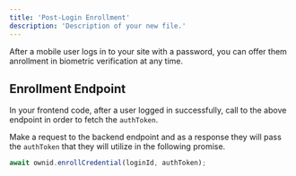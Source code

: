 ```yaml
---
title: 'Post-Login Enrollment'
description: 'Description of your new file.'
---
```


After a mobile user logs in to your site with a password, you can offer them anrollment in biometric verification at any time.

## Enrollment Endpoint

In your frontend code, after a user logged in successfully, call to the above endpoint in order to fetch the `authToken`.

Make a request to the backend endpoint and as a response they will pass the `authToken` that they will utilize in the following promise.

```Javascript
await ownid.enrollCredential(loginId, authToken);
```
<NextStepsSnippet/>


